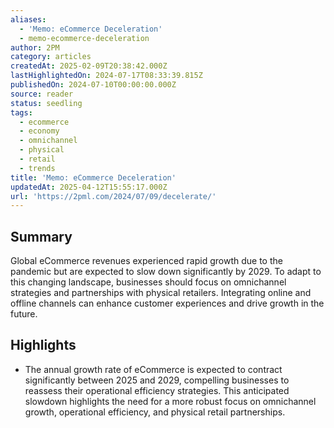 ```yaml
---
aliases:
  - 'Memo: eCommerce Deceleration'
  - memo-ecommerce-deceleration
author: 2PM
category: articles
createdAt: 2025-02-09T20:38:42.000Z
lastHighlightedOn: 2024-07-17T08:33:39.815Z
publishedOn: 2024-07-10T00:00:00.000Z
source: reader
status: seedling
tags:
  - ecommerce
  - economy
  - omnichannel
  - physical
  - retail
  - trends
title: 'Memo: eCommerce Deceleration'
updatedAt: 2025-04-12T15:55:17.000Z
url: 'https://2pml.com/2024/07/09/decelerate/'
---
```

## Summary

Global eCommerce revenues experienced rapid growth due to the pandemic but are expected to slow down significantly by 2029. To adapt to this changing landscape, businesses should focus on omnichannel strategies and partnerships with physical retailers. Integrating online and offline channels can enhance customer experiences and drive growth in the future.

## Highlights

- The annual growth rate of eCommerce is expected to contract significantly between 2025 and 2029, compelling businesses to reassess their operational efficiency strategies. This anticipated slowdown highlights the need for a more robust focus on omnichannel growth, operational efficiency, and physical retail partnerships.
